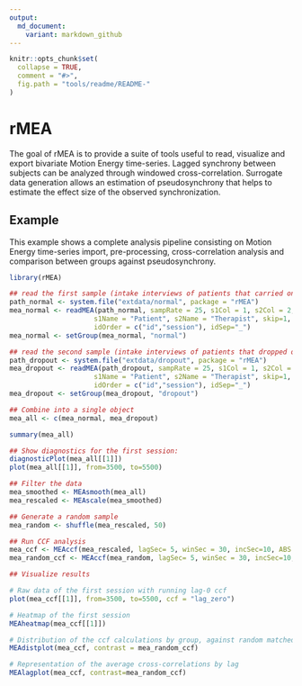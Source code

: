 ```yaml
---
output:
  md_document:
    variant: markdown_github
---
```


<!-- README.md is generated from README.Rmd. Please edit that file -->

```r
knitr::opts_chunk$set(
  collapse = TRUE,
  comment = "#>",
  fig.path = "tools/readme/README-"
)
```

# rMEA

The goal of rMEA is to provide a suite of tools useful to read, visualize and export bivariate Motion Energy time-series. Lagged synchrony between subjects can be analyzed through windowed cross-correlation. Surrogate data generation allows an estimation of pseudosynchrony that helps to estimate the effect size of the observed synchronization.

## Example

This example shows a complete analysis pipeline consisting on Motion Energy time-series import, pre-processing, cross-correlation analysis and comparison between groups against pseudosynchrony.

```r
library(rMEA)

## read the first sample (intake interviews of patients that carried on therapy)
path_normal <- system.file("extdata/normal", package = "rMEA")
mea_normal <- readMEA(path_normal, sampRate = 25, s1Col = 1, s2Col = 2,
                     s1Name = "Patient", s2Name = "Therapist", skip=1,
                     idOrder = c("id","session"), idSep="_")
mea_normal <- setGroup(mea_normal, "normal")

## read the second sample (intake interviews of patients that dropped out)
path_dropout <- system.file("extdata/dropout", package = "rMEA")
mea_dropout <- readMEA(path_dropout, sampRate = 25, s1Col = 1, s2Col = 2,
                     s1Name = "Patient", s2Name = "Therapist", skip=1,
                     idOrder = c("id","session"), idSep="_")
mea_dropout <- setGroup(mea_dropout, "dropout")

## Combine into a single object
mea_all <- c(mea_normal, mea_dropout)

summary(mea_all)

## Show diagnostics for the first session:
diagnosticPlot(mea_all[[1]])
plot(mea_all[[1]], from=3500, to=5500)

## Filter the data
mea_smoothed <- MEAsmooth(mea_all)
mea_rescaled <- MEAscale(mea_smoothed)

## Generate a random sample
mea_random <- shuffle(mea_rescaled, 50)

## Run CCF analysis
mea_ccf <- MEAccf(mea_rescaled, lagSec= 5, winSec = 30, incSec=10, ABS = F)
mea_random_ccf <- MEAccf(mea_random, lagSec= 5, winSec = 30, incSec=10, ABS = F)

## Visualize results

# Raw data of the first session with running lag-0 ccf
plot(mea_ccf[[1]], from=3500, to=5500, ccf = "lag_zero")

# Heatmap of the first session
MEAheatmap(mea_ccf[[1]])

# Distribution of the ccf calculations by group, against random matched dyads
MEAdistplot(mea_ccf, contrast = mea_random_ccf)

# Representation of the average cross-correlations by lag
MEAlagplot(mea_ccf, contrast=mea_random_ccf)



```
